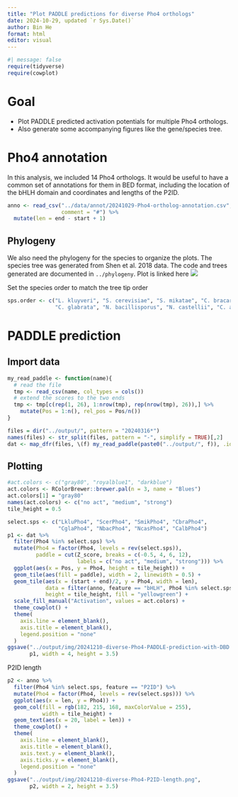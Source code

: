 ```yaml
---
title: "Plot PADDLE predictions for diverse Pho4 orthologs"
date: 2024-10-29, updated `r Sys.Date()`
author: Bin He
format: html
editor: visual
---
```


```r
#| message: false
require(tidyverse)
require(cowplot)
```

# Goal

- Plot PADDLE predicted activation potentials for multiple Pho4 orthologs.
- Also generate some accompanying figures like the gene/species tree.

# Pho4 annotation
In this analysis, we included 14 Pho4 orthologs. It would be useful to have a common set of annotations for them in BED format, including the location of the bHLH domain and coordinates and lengths of the P2ID.

```r
anno <- read_csv("../data/annot/20241029-Pho4-ortholog-annotation.csv", 
                 comment = "#") %>% 
  mutate(len = end - start + 1)
```

## Phylogeny
We also need the phylogeny for the species to organize the plots. The species tree was generated from Shen et al. 2018 data. The code and trees generated are documented in `../phylogeny`. Plot is linked here
![](../data/phylogeny/20241212-species-tree-time-calibrated.png)

Set the species order to match the tree tip order
```r
sps.order <- c("L. kluyveri", "S. cerevisiae", "S. mikatae", "C. bracarensis",
               "C. glabrata", "N. bacillisporus", "N. castellii", "C. albicans")
```

# PADDLE prediction
## Import data

```r
my_read_paddle <- function(name){
  # read the file
  tmp <- read_csv(name, col_types = cols())
  # extend the scores to the two ends
  tmp <- tmp[c(rep(1, 26), 1:nrow(tmp), rep(nrow(tmp), 26)),] %>% 
    mutate(Pos = 1:n(), rel_pos = Pos/n())
}

files = dir("../output/", pattern = "20240316*")
names(files) <- str_split(files, pattern = "-", simplify = TRUE)[,2]
dat <- map_dfr(files, \(f) my_read_paddle(paste0("../output/", f)), .id = "Pho4")
```

## Plotting
```r
#act.colors <- c("gray80", "royalblue1", "darkblue")
act.colors <- RColorBrewer::brewer.pal(n = 3, name = "Blues")
act.colors[1] = "gray80"
names(act.colors) <- c("no act", "medium", "strong")
tile_height = 0.5
```

```r
select.sps <- c("LkluPho4", "ScerPho4", "SmikPho4", "CbraPho4",
                "CglaPho4", "NbacPho4", "NcasPho4", "CalbPho4")
p1 <- dat %>% 
  filter(Pho4 %in% select.sps) %>% 
  mutate(Pho4 = factor(Pho4, levels = rev(select.sps)),
         paddle = cut(Z_score, breaks = c(-0.5, 4, 6, 12), 
                      labels = c("no act", "medium", "strong"))) %>% 
  ggplot(aes(x = Pos, y = Pho4, height = tile_height)) +
  geom_tile(aes(fill = paddle), width = 2, linewidth = 0.5) +
  geom_tile(aes(x = (start + end)/2, y = Pho4, width = len), 
            data = filter(anno, feature == "bHLH", Pho4 %in% select.sps), 
            height = tile_height, fill = "yellowgreen") +
  scale_fill_manual("Activation", values = act.colors) +
  theme_cowplot() +
  theme(
    axis.line = element_blank(),
    axis.title = element_blank(),
    legend.position = "none"
  )
ggsave("../output/img/20241210-diverse-Pho4-PADDLE-prediction-with-DBD.png",
       p1, width = 4, height = 3.5)  
```

P2ID length
```r
p2 <- anno %>% 
  filter(Pho4 %in% select.sps, feature == "P2ID") %>% 
  mutate(Pho4 = factor(Pho4, levels = rev(select.sps))) %>% 
  ggplot(aes(x = len, y = Pho4)) +
  geom_col(fill = rgb(182, 215, 168, maxColorValue = 255), 
           width = tile_height) +
  geom_text(aes(x = 20, label = len)) +
  theme_cowplot() +
  theme(
    axis.line = element_blank(),
    axis.title = element_blank(),
    axis.text.y = element_blank(),
    axis.ticks.y = element_blank(),
    legend.position = "none"
  )
ggsave("../output/img/20241210-diverse-Pho4-P2ID-length.png",
       p2, width = 2, height = 3.5)  
```